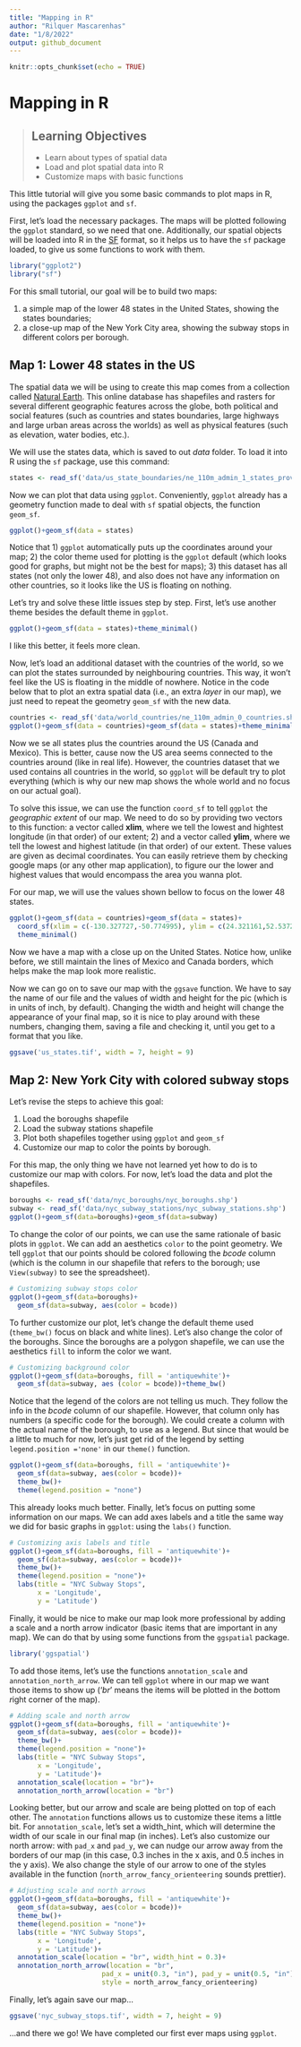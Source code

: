 ---
title: "Mapping in R"
author: "Rilquer Mascarenhas"
date: "1/8/2022"
output: github_document
---

```{r setup, include=FALSE}
knitr::opts_chunk$set(echo = TRUE)
```

Mapping in R
================

> ## Learning Objectives
>
> * Learn about types of spatial data
> * Load and plot spatial data into R
> * Customize maps with basic functions

This little tutorial will give you some basic commands to plot maps in R, using the packages `ggplot` and `sf`.

First, let's load the necessary packages. The maps will be plotted following the `ggplot` standard, so we need that one. Additionally, our spatial objects will be loaded into R in the [SF](https://r-spatial.github.io/sf/articles/sf1.html) format, so it helps us to have
the `sf` package loaded, to give us some functions to work with them.

``` {r}
library("ggplot2")
library("sf")
```

For this small tutorial, our goal will be to build two maps:

1) a simple map of the lower 48 states in the United States, showing the states boundaries;
2) a close-up map of the New York City area, showing the subway stops in different colors per borough.

## Map 1: Lower 48 states in the US

The spatial data we will be using to create this map comes from a collection called [Natural Earth](https://www.naturalearthdata.com/). This online database has shapefiles and rasters for several different geographic features across the globe, both political and social features (such as countries and states boundaries, large highways and large urban areas across the worlds) as well as physical features (such as elevation, water bodies, etc.).

We will use the states data, which is saved to out *data* folder. To load it into R using the `sf` package, use this command:

```{r}
states <- read_sf('data/us_state_boundaries/ne_110m_admin_1_states_provinces.shp')
```

Now we can plot that data using `ggplot`. Conveniently, `ggplot` already has a geometry function made to deal with `sf` spatial objects, the function `geom_sf`. 

```{r}
ggplot()+geom_sf(data = states)
```

Notice that 1) `ggplot` automatically puts up the coordinates around your map; 2) the color theme used for plotting is the `ggplot` default (which looks good for graphs, but might not be the best for maps); 3) this dataset has all states (not only the lower 48), and also does not have any information on other countries, so it looks like the US is floating on nothing.

Let's try and solve these little issues step by step. First, let's use another theme besides the default theme in `ggplot`.

```{r}
ggplot()+geom_sf(data = states)+theme_minimal()
```

I like this better, it feels more clean.

Now, let's load an additional dataset with the countries of the world, so we can plot the states surrounded by neighbouring countries. This way, it won't feel like the US is floating in the middle of nowhere. Notice in the code below that to plot an extra spatial data (i.e., an extra *layer* in our map), we just need to repeat the geometry `geom_sf` with the new data.

```{r}
countries <- read_sf('data/world_countries/ne_110m_admin_0_countries.shp')
ggplot()+geom_sf(data = countries)+geom_sf(data = states)+theme_minimal()
```

Now we se all states plus the countries around the US (Canada and Mexico). This is better, cause now the US area seems connected to the countries around (like in real life). However, the countries dataset that we used contains all countries in the world, so `ggplot` will be default try to plot everything (which is why our new map shows the whole world and no focus on our actual goal).

To solve this issue, we can use the function `coord_sf` to tell `ggplot` the *geographic extent* of our map. We need to do so by providing two vectors to this function: a vector called **xlim**, where we tell the lowest and hightest longitude (in that order) of our extent; 2) and a vector called **ylim**, where we tell the lowest and highest latitude (in that order) of our extent. These values are given as decimal coordinates. You can easily retrieve them by checking google maps (or any other map application), to figure our the lower and highest values that would encompass the area you wanna plot.

For our map, we will use the values shown bellow to focus on the lower 48 states.

```{r}
ggplot()+geom_sf(data = countries)+geom_sf(data = states)+
  coord_sf(xlim = c(-130.327727,-50.774995), ylim = c(24.321161,52.537236))+
  theme_minimal()
```

Now we have a map with a close up on the United States. Notice how, unlike before, we still maintain the lines of Mexico and Canada borders, which helps make the map look more realistic.

Now we can go on to save our map with the `ggsave` function. We have to say the name of our file and the values of width and height for the pic (which is in units of inch, by default). Changing the width and height will change the appearance of your final map, so it is nice to play around with these numbers, changing them, saving a file and checking it, until you get to a format that you like.

```{r}
ggsave('us_states.tif', width = 7, height = 9)
```

## Map 2: New York City with colored subway stops

Let's revise the steps to achieve this goal:

1. Load the boroughs shapefile
2. Load the subway stations shapefile
3. Plot both shapefiles together using `ggplot` and `geom_sf`
4. Customize our map to color the points by borough.

For this map, the only thing we have not learned yet how to do is to customize our map with colors. For now, let's load the data and plot the shapefiles.

```{r}
boroughs <- read_sf('data/nyc_boroughs/nyc_boroughs.shp')
subway <- read_sf('data/nyc_subway_stations/nyc_subway_stations.shp')
ggplot()+geom_sf(data=boroughs)+geom_sf(data=subway)
```

To change the color of our points, we can use the same rationale of basic plots in `ggplot`. We can add an aesthetics `color` to the point geometry. We tell `ggplot` that our points should be colored following the *bcode* column (which is the column in our shapefile that refers to the borough; use `View(subway)` to see the spreadsheet).

```{r}
# Customizing subway stops color
ggplot()+geom_sf(data=boroughs)+
  geom_sf(data=subway, aes(color = bcode))
```

To further customize our plot, let's change the default theme used (`theme_bw()` focus on black and white lines). Let's also change the color of the boroughs. Since the boroughs are a polygon shapefile, we can use the aesthetics `fill` to inform the color we want.

```{r}
# Customizing background color
ggplot()+geom_sf(data=boroughs, fill = 'antiquewhite')+
  geom_sf(data=subway, aes (color = bcode))+theme_bw()
```

Notice that the legend of the colors are not telling us much. They follow the info in the *bcode* column of our shapefile. However, that column only has numbers (a specific code for the borough). We could create a column with the actual name of the borough, to use as a legend. But since that would be a little to much for now, let's just get rid of the legend by setting `legend.position ='none'` in our `theme()` function.

```{r}
ggplot()+geom_sf(data=boroughs, fill = 'antiquewhite')+
  geom_sf(data=subway, aes(color = bcode))+
  theme_bw()+
  theme(legend.position = "none")
```

This already looks much better. Finally, let's focus on putting some information on our maps. We can add axes labels and a title the same way we did for basic graphs in `ggplot`: using the `labs()` function.

```{r}
# Customizing axis labels and title
ggplot()+geom_sf(data=boroughs, fill = 'antiquewhite')+
  geom_sf(data=subway, aes(color = bcode))+
  theme_bw()+
  theme(legend.position = "none")+
  labs(title = "NYC Subway Stops",
       x = 'Longitude',
       y = 'Latitude')
```

Finally, it would be nice to make our map look more professional by adding a scale and a north arrow indicator (basic items that are important in any map). We can do that by using some functions from the `ggspatial` package.

```{r}
library('ggspatial')
```

To add those items, let's use the functions `annotation_scale` and `annotation_north_arrow`. We can tell `ggplot` where in our map we want those items to show up ('*br*' means the items will be plotted in the *b*ottom *r*ight corner of the map).

```{r}
# Adding scale and north arrow
ggplot()+geom_sf(data=boroughs, fill = 'antiquewhite')+
  geom_sf(data=subway, aes(color = bcode))+
  theme_bw()+
  theme(legend.position = "none")+
  labs(title = "NYC Subway Stops",
       x = 'Longitude',
       y = 'Latitude')+
  annotation_scale(location = "br")+
  annotation_north_arrow(location = "br")
```

Looking better, but our arrow and scale are being plotted on top of each other. The `annotation` functions allows us to customize these items a little bit. For `annotation_scale`, let's set a width_hint, which will determine the width of our scale in our final map (in inches). Let's also customize our north arrow: with `pad_x` and `pad_y`, we can nudge our arrow away from the borders of our map (in this case, 0.3 inches in the x axis, and 0.5 inches in the y axis). We also change the style of our arrow to one of the styles available in the function (`north_arrow_fancy_orienteering` sounds prettier).

```{r}
# Adjusting scale and north arrows
ggplot()+geom_sf(data=boroughs, fill = 'antiquewhite')+
  geom_sf(data=subway, aes(color = bcode))+
  theme_bw()+
  theme(legend.position = "none")+
  labs(title = "NYC Subway Stops",
       x = 'Longitude',
       y = 'Latitude')+
  annotation_scale(location = "br", width_hint = 0.3)+
  annotation_north_arrow(location = "br",
                       pad_x = unit(0.3, "in"), pad_y = unit(0.5, "in"),
                       style = north_arrow_fancy_orienteering)
```

Finally, let's again save our map...

```{r}
ggsave('nyc_subway_stops.tif', width = 7, height = 9)
```

...and there we go! We have completed our first ever maps using `ggplot`.
